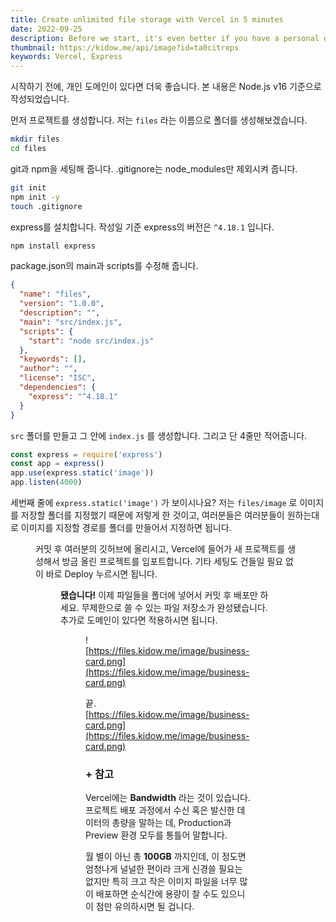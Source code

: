 ```yaml
---
title: Create unlimited file storage with Vercel in 5 minutes
date: 2022-09-25
description: Before we start, it's even better if you have a personal domain. This content was written based on Node.js v16.
thumbnail: https://kidow.me/api/image?id=ta0citreps
keywords: Vercel, Express
---
```



<Frontmatter />
<BackTop />

시작하기 전에, 개인 도메인이 있다면 더욱 좋습니다. 본 내용은 Node.js v16 기준으로 작성되었습니다.

먼저 프로젝트를 생성합니다. 저는 `files` 라는 이름으로 폴더를 생성해보겠습니다.

```bash
mkdir files
cd files
```

git과 npm을 세팅해 줍니다. .gitignore는 node_modules만 제외시켜 줍니다.

```bash
git init
npm init -y
touch .gitignore
```

express를 설치합니다. 작성일 기준 express의 버전은 `^4.18.1` 입니다.

```bash
npm install express
```

package.json의 main과 scripts를 수정해 줍니다.

```json filename="package.json"
{
  "name": "files",
  "version": "1.0.0",
  "description": "",
  "main": "src/index.js",
  "scripts": {
    "start": "node src/index.js"
  },
  "keywords": [],
  "author": "",
  "license": "ISC",
  "dependencies": {
    "express": "^4.18.1"
  }
}
```

`src` 폴더를 만들고 그 안에 `index.js` 를 생성합니다. 그리고 단 4줄만 적어줍니다.

```js
const express = require('express')
const app = express()
app.use(express.static('image'))
app.listen(4000)
```

세번째 줄에 `express.static('image')` 가 보이시나요? 저는 `files/image` 로 이미지를 저장할 폴더를 지정했기 때문에 저렇게 한 것이고, 여러분들은 여러분들이 원하는대로 이미지를 지정할 경로를 폴더를 만들어서 지정하면 됩니다.

<Figure caption="프로젝트 구조" image="/contents/10/files.png" />

커밋 후 여러분의 깃허브에 올리시고, Vercel에 들어가 새 프로젝트를 생성해서 방금 올린 프로젝트를 임포트합니다. 기타 세팅도 건들일 필요 없이 바로 Deploy 누르시면 됩니다.

<Figure
  caption="Vercel 새 프로젝트 생성"
  image="/contents/10/create-project.png"
/>

**됐습니다!** 이제 파일들을 폴더에 넣어서 커밋 후 배포만 하세요. 무제한으로 쓸 수 있는 파일 저장소가 완성됐습니다. 추가로 도메인이 있다면 적용하시면 됩니다.

<Figure caption="도메인 적용" image="/contents/10/domains.png" />

![https://files.kidow.me/image/business-card.png](https://files.kidow.me/image/business-card.png)

끝. [https://files.kidow.me/image/business-card.png](https://files.kidow.me/image/business-card.png)

### + 참고

Vercel에는 **Bandwidth** 라는 것이 있습니다. 프로젝트 배포 과정에서 수신 혹은 발신한 데이터의 총량을 말하는 데, Production과 Preview 환경 모두를 통틀어 말합니다.

월 별이 아닌 총 **100GB** 까지인데, 이 정도면 엄청나게 널널한 편이라 크게 신경쓸 필요는 없지만 특히 크고 작은 이미지 파일을 너무 많이 배포하면 순식간에 용량이 찰 수도 있으니 이 점만 유의하시면 될 겁니다.

<ShareButtons />
<Comment />
